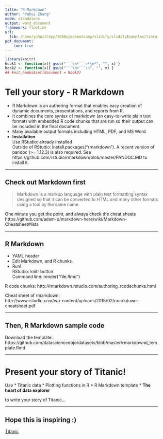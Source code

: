 ```yaml
---
title: "R Markdown"
author: "Yuhui Zhang"
mode: standalone
output: word_document
framework: flowtime
url:
  lib: /home/yuhui/Copy/YDSDojo/bootcamp/slidify/slidifyExamples/libraries
pdf_document:
    toc: true  
---
```



<!-- no space between code and its results -->
```r
library(knitr)
hook1 <- function(x){ gsub("```\n*```r*\n*", "", x) }
hook2 <- function(x){ gsub("```\n+```\n", "", x) }
## knit_hooks$set(document = hook2)      
```

# Tell your story - R Markdown
* R Markdown is an authoring format that enables easy creation of dynamic documents, presentations, and reports from R.  
* It combines the core syntax of markdown (an easy-to-write plain text format) with embedded R code chunks that are run so their output can be included in the final document.  
* Many available output formats including HTML, PDF, and MS Word
* **Installation**  
  Use RStudio: already installed  
  Outside of RStudio: install.packages("rmarkdown"). A recent version of pandoc (>= 1.12.3) is also required. See https://github.com/rstudio/rmarkdown/blob/master/PANDOC.MD to install it.

***

## Check out Markdown first
> Markdown is a markup language with plain text formatting syntax designed so that it can be converted to HTML and many other formats using a tool by the same name.

One minute you get the point, and always check the cheat sheets  
https://github.com/adam-p/markdown-here/wiki/Markdown-Cheatsheet#lists

***

## R Markdown
* YAML header
* Edit Markdown, and R chunks
* Run!  
  RStudio: knitr button  
  Command line: render("file.Rmd")  

R code chunks:
http://rmarkdown.rstudio.com/authoring_rcodechunks.html  

Cheat sheet of rmarkdown:  
http://www.rstudio.com/wp-content/uploads/2015/02/rmarkdown-cheatsheet.pdf

***

## Then, R Markdown sample code
Download the template:  
https://github.com/datasciencedojo/datasets/blob/master/rmarkdownd_template.Rmd

---

# Present your story of Titanic!
Use
* Titanic data
* Plotting functions in R
* R Markdown template
* **The heart of data explorer**

to write your story of Titanic...

***

## Hope this is inspiring :)
[Titanic](https://vimeo.com/21941048)
